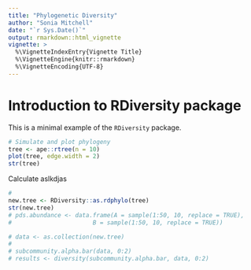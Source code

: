 ```yaml
---
title: "Phylogenetic Diversity"
author: "Sonia Mitchell"
date: "`r Sys.Date()`"
output: rmarkdown::html_vignette
vignette: >
  %\VignetteIndexEntry{Vignette Title}
  %\VignetteEngine{knitr::rmarkdown}
  %\VignetteEncoding{UTF-8}
---
```


# Introduction to RDiversity package

This is a minimal example of the `RDiversity` package. 

```r
# Simulate and plot phylogeny
tree <- ape::rtree(n = 10)
plot(tree, edge.width = 2)
str(tree)
```

Calculate aslkdjas

```r
#
new.tree <- RDiversity::as.rdphylo(tree)
str(new.tree)
# pds.abundance <- data.frame(A = sample(1:50, 10, replace = TRUE),
#                       B = sample(1:50, 10, replace = TRUE))

# data <- as.collection(new.tree)
# 
# subcommunity.alpha.bar(data, 0:2)
# results <- diversity(subcommunity.alpha.bar, data, 0:2)

```